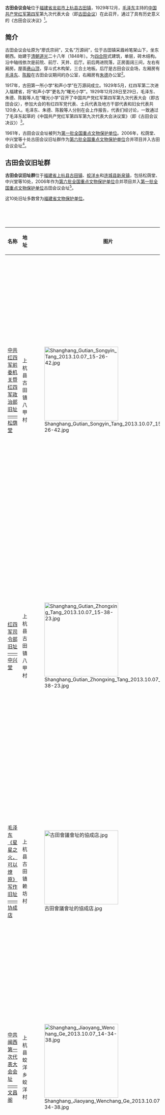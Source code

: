 {{coord|25|13|11|N|116|49|17|E|scale:10000|display=title}}

{{文物保护单位
| 级别 = 全国
| 名称 = 古田会议会址
| 图片 = Shanghang Gutian Huiyi Huizhi 2013.10.07 16-14-34.jpg
| 所在 = [[福建省|福建省]][[上杭县|上杭县]]
| 分类 = 革命遗址及革命纪念建筑物
| 时代 = 1929年
| 编号 = 1-18
| 登录 = 1961年3月4日
}}

'''古田会议会址'''位于[[福建省|福建省]][[龙岩市|龙岩市]][[上杭县|上杭县]][[古田镇|古田镇]]，1929年12月，[[毛泽东|毛泽东]]主持的[[中国共产党|中国共产党]][[红四军|红军第四军]]第九次代表大会（即[[古田会议|古田会议]]）在此召开，通过了具有历史意义的《古田会议决议》<ref name=jieshao>{{Cite web |url = http://www.gthyjng.com/inexcn.asp?action=zjag |title = 馆情介绍 |author =  |date =  |publisher = 古田会议纪念馆 |language =  |accessdate = 2018-03-12 |quote =  |archive-url = https://web.archive.org/web/20180822200253/http://gthyjng.com/inexcn.asp?action=zjag |archive-date = 2018-08-22 |dead-url = yes }}</ref>。

==简介==
古田会议会址原为“廖氏宗祠”，又名“万源祠”，位于古田镇采眉岭笔架山下，坐东朝西。始建于[[清朝|清朝]][[道光|道光]]二十八年（1848年）。为[[四合院|四合院]]式建筑，单层，砖木结构。沿中轴线依次是前院、前厅、天井、后厅。前后两进院落，正房面阔三间，左右有厢房。屋面[[悬山顶|悬山顶]]，穿斗式木构架，三合土地板。后厅是古田会议会场，左厢房有[[毛泽东|毛泽东]]、[[陈毅|陈毅]]在古田会议期间的办公室，右厢房有[[朱德|朱德]]办公室<ref name=huizhi>{{Cite web |url = http://www.gthyjng.com/inexcn.asp?action=hyhz |title = 古田会议会址 |author =  |date =  |publisher = 古田会议纪念馆 |language =  |accessdate = 2018-03-12 |quote =  |archive-date = 2019-08-08 |archive-url = https://web.archive.org/web/20190808223640/http://www.gthyjng.com/inexcn.asp?action=hyhz |dead-url = yes }}</ref>。

1917年，古田第一所小学“和声小学”在万源祠成立。1929年5月，红四军第二次进入福建省，将“和声小学”更名为“曙光小学”。1929年12月28日至29日，毛泽东、朱德、陈毅等人在“曙光小学”召开了中国共产党红军第四军第九次代表大会（即古田会议），参加大会的有红四军党代表、士兵代表及地方干部代表和妇女代表共120余人。毛泽东、朱德、陈毅等人分别在会上作报告，代表们经讨论，一致通过了毛泽东起草的《中国共产党红军第四军第九次代表大会决议案》（即《古田会议决议》）<ref name=huizhi/>。

1961年，古田会议会址被列为[[第一批全国重点文物保护单位|第一批全国重点文物保护单位]]。2006年，松荫堂、中兴堂等十处古田会议旧址群作为[[第六批全国重点文物保护单位|第六批全国重点文物保护单位]]合并项目并入古田会议会址<ref name=ww>{{Cite book |author=国家文物局 编 |title=全国重点文物保护单位（第六批）·第Ⅴ卷 |publisher=文物出版社 |year=2008 |isbn=978-7-5010-2446-9 |pages=432-434 }}</ref>。

{{Gallery
|width = 300
|height = 
|lines = 1
|File:Shanghang Gutian Huiyi Huizhi 2013.10.07 16-00-24.jpg|
|File:Shanghang Gutian Huiyi Huizhi 2013.10.07 16-05-34.jpg|
|File:Shanghang Gutian Huiyi Huizhi 2013.10.07 16-14-03.jpg|
|File:Shanghang Gutian Huiyi Huizhi 2013.10.07 16-18-36.jpg|
|File:Shanghang Gutian Huiyi Huizhi 2013.10.07 16-22-20.jpg|
|File:Shanghang Gutian Huiyi Huizhi 2013.10.07 16-23-02.jpg|
}}

==古田会议旧址群==
{{文物保护单位
| 级别 = 全国
| 名称 = 古田会议旧址群
| 图片 = 
| 所在 = [[福建省|福建省]][[上杭县|上杭县]]、[[连城县|连城县]]
| 分类 = 近现代重要史迹及代表性建筑
| 时代 = 1929～1930年
| 编号 = [[第六批全国重点文物保护单位|第六批]]合并项目
| 登录 = 2006年5月25日
}}

'''古田会议旧址群'''位于[[福建省|福建省]][[上杭县|上杭县]][[古田镇|古田镇]]、[[蛟洋乡|蛟洋乡]]和[[连城县|连城县]][[新泉镇_(连城县)|新泉镇]]，包括松荫堂、中兴堂等10处，2006年作为[[第六批全国重点文物保护单位|第六批全国重点文物保护单位]]合并项目并入[[第一批全国重点文物保护单位|第一批全国重点文物保护单位]]古田会议会址<ref name=ww/>。

这10处旧址多数曾为[[福建省文物保护单位|福建省文物保护单位]]。<br><br><br><br><br>

{| class="wikitable" style="font-size: 90%;"
|-
! 名称 !! 地址 !! style="width:240px" |图片  !! style="width:250px" |说明
|-
| [[松荫堂|中共红四军前委机关暨红四军政治部旧址——松荫堂]] || 上杭县古田镇八甲村 || [[File:Shanghang_Gutian_Songyin_Tang_2013.10.07_15-26-42.jpg|240px]] || 又名“耕心堂”，建于清嘉庆十二年（1807年），建筑面积850平方米，占地面积1235平方米。1929年12月红四军进驻古田，前委机关和政治部设在松荫堂，毛泽东、陈毅住在这里。2005年被列为第六批福建省文物保护单位。
|-
| [[中兴堂_(上杭)|红四军司令部旧址——中兴堂]] || 上杭县古田镇八甲村 || [[File:Shanghang_Gutian_Zhongxing_Tang_2013.10.07_15-38-23.jpg|240px]] || 建于清嘉庆十年（1805年），建筑面积1186平方米，占地面积1698平方米。1929年12月红四军进驻古田，红四军司令部设在中兴堂，朱德军长住在这里。2005年被列为第六批福建省文物保护单位。
|-
| [[协成店|毛泽东《星星之火，可以燎原》写作旧址——协成店]] || 上杭县古田镇赖坊村 || [[File:古田會議會址的協成店.jpg|240px]] || 建于1922年，建筑面积400平方米，占地面积180平方米，1929年12月红四军进驻古田，林彪率第一纵队司令部驻此处。2005年被列为第六批福建省文物保护单位。
|-
| [[蛟洋文昌阁|中共闽西第一次代表大会会址——文昌阁]] || 上杭县蛟洋乡蛟洋村 || [[File:Shanghang_Jiaoyang_Wenchang_Ge_2013.10.07_14-34-38.jpg|240px]] || 建于清乾隆年间，1929年7月20－29日，中共闽西第一次代表大会在此召开，毛泽东出席并指导会议。1961年被列为第一批福建省文物保护单位。
|-
| [[望云草室|红四军前敌委员会机关旧址——望云草室]] || 连城县新泉镇新泉村 ||    || 原系张氏家祠书院，清咸丰年间建造，建筑面积583.3平方米。1929年12月，红四军前敌委员会机关和政治部设于此，毛泽东、朱德、陈毅均住此处。1985年被列为第二批福建省文物保护单位。
|-
| [[于溪公祠|红四军司令部旧址——于溪公祠]] || 连城县新泉镇新泉村 || || 清代建筑，1929年红四军驻新泉休整期间，司令部设于此。2005年被列为第六批福建省文物保护单位。
|-
| [[新屋里|士兵调查会旧址——新屋里]] || 连城县新泉镇新泉村 || || 清代建筑，1929年12月，毛泽东、朱德、陈毅多次在此召开红军士兵调查会。
|-
| [[槐山公祠|农民调查会旧址——槐山公祠]] || 连城县新泉镇官庄村 || || 清代建筑，1929年12月，毛泽东多次在此召开农民调查会。
|-
| [[新泉工农妇女夜校旧址|新泉工农妇女夜校旧址——张家祠]] || 连城县新泉镇新泉村 || || 清末建筑。1929年7月连南区革命委员会在此创办新泉工农妇女夜校。1985年被列为第二批福建省文物保护单位。
|-
| [[连南区革命委员会旧址|连南区革命委员会旧址——张氏家庙]] || 连城县新泉镇新泉村 || || 清代建筑，是新泉张姓开基始祖祠堂。1929年6月红四军在此成立连城县第一个苏维埃政权——连南区革命委员会。1991年被列为第三批福建省文物保护单位。
|}

另有福建省文物保护单位1个：
{| class="wikitable" style="font-size: 90%;"
|-
! 名称 !! 地址 !! style="width:240px" |图片  !! style="width:250px" |说明
|-
| [[树槐堂|中共闽西特委机关旧址——树槐堂]] || 上杭县古田镇苏家坡村 ||   || 建于明末清初，建筑面积672平方米，占地面积1100平方米。1929年10月，中共闽西特委从上杭城迁至苏家坡，特委机关设在树槐堂，毛泽东携贺子珍住在树槐堂后厅左侧的小阁楼。2005年被列为第六批福建省文物保护单位。
|}

==参考文献==
{{reflist}}

{{福建全国重点文物保护单位}}
{{第二次国内革命战争期间中国共产党革命史迹}}

[[Category:龙岩文物保护单位|Category:龙岩文物保护单位]]
[[Category:上杭县|Category:上杭县]]
[[Category:连城县|Category:连城县]]
[[Category:国家5A级旅游景区|Category:国家5A级旅游景区]]